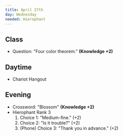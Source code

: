 ```yaml
---
title: April 27th
day: Wednesday
needed: Hierophant
---
```


## Class
- Question: "Four color theorem." **(Knowledge +2)**

## Daytime
- Chariot Hangout

## Evening
- Crossword: "Blossom" **(Knowledge +2)**
- Hierophant Rank 3
    1. Choice 1: "Medium-fine." (+2)
    1. Choice 2: "Is it trouble?" (+2)
    1. (Phone) Choice 3: "Thank you in advance." (+2)